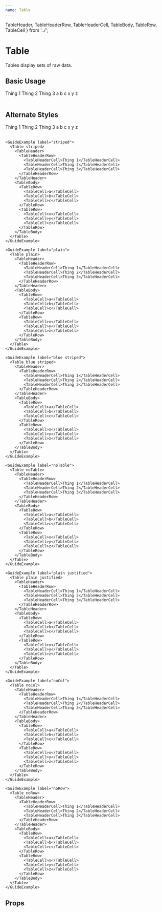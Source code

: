 ```yaml
---
name: Table
---
```



  TableHeader,
  TableHeaderRow,
  TableHeaderCell,
  TableBody,
  TableRow,
  TableCell
} from '../';

# Table

Tables display sets of raw data.

## Basic Usage

<Playground>
  <Table>
    <TableHeader>
      <TableHeaderRow>
        <TableHeaderCell>Thing 1</TableHeaderCell>
        <TableHeaderCell>Thing 2</TableHeaderCell>
        <TableHeaderCell>Thing 3</TableHeaderCell>
      </TableHeaderRow>
    </TableHeader>
    <TableBody>
      <TableRow>
        <TableCell>a</TableCell>
        <TableCell>b</TableCell>
        <TableCell>c</TableCell>
      </TableRow>
      <TableRow>
        <TableCell>x</TableCell>
        <TableCell>y</TableCell>
        <TableCell>z</TableCell>
      </TableRow>
    </TableBody>
  </Table>
</Playground>

## Alternate Styles

<Playground>
  <div>
    <GuideExample label="blue">
      <Table blue>
        <TableHeader>
          <TableHeaderRow>
            <TableHeaderCell>Thing 1</TableHeaderCell>
            <TableHeaderCell>Thing 2</TableHeaderCell>
            <TableHeaderCell>Thing 3</TableHeaderCell>
          </TableHeaderRow>
        </TableHeader>
        <TableBody>
          <TableRow>
            <TableCell>a</TableCell>
            <TableCell>b</TableCell>
            <TableCell>c</TableCell>
          </TableRow>
          <TableRow>
            <TableCell>x</TableCell>
            <TableCell>y</TableCell>
            <TableCell>z</TableCell>
          </TableRow>
        </TableBody>
      </Table>
    </GuideExample>

    <GuideExample label="striped">
      <Table striped>
        <TableHeader>
          <TableHeaderRow>
            <TableHeaderCell>Thing 1</TableHeaderCell>
            <TableHeaderCell>Thing 2</TableHeaderCell>
            <TableHeaderCell>Thing 3</TableHeaderCell>
          </TableHeaderRow>
        </TableHeader>
        <TableBody>
          <TableRow>
            <TableCell>a</TableCell>
            <TableCell>b</TableCell>
            <TableCell>c</TableCell>
          </TableRow>
          <TableRow>
            <TableCell>x</TableCell>
            <TableCell>y</TableCell>
            <TableCell>z</TableCell>
          </TableRow>
        </TableBody>
      </Table>
    </GuideExample>

    <GuideExample label="plain">
      <Table plain>
        <TableHeader>
          <TableHeaderRow>
            <TableHeaderCell>Thing 1</TableHeaderCell>
            <TableHeaderCell>Thing 2</TableHeaderCell>
            <TableHeaderCell>Thing 3</TableHeaderCell>
          </TableHeaderRow>
        </TableHeader>
        <TableBody>
          <TableRow>
            <TableCell>a</TableCell>
            <TableCell>b</TableCell>
            <TableCell>c</TableCell>
          </TableRow>
          <TableRow>
            <TableCell>x</TableCell>
            <TableCell>y</TableCell>
            <TableCell>z</TableCell>
          </TableRow>
        </TableBody>
      </Table>
    </GuideExample>

    <GuideExample label="blue striped">
      <Table blue striped>
        <TableHeader>
          <TableHeaderRow>
            <TableHeaderCell>Thing 1</TableHeaderCell>
            <TableHeaderCell>Thing 2</TableHeaderCell>
            <TableHeaderCell>Thing 3</TableHeaderCell>
          </TableHeaderRow>
        </TableHeader>
        <TableBody>
          <TableRow>
            <TableCell>a</TableCell>
            <TableCell>b</TableCell>
            <TableCell>c</TableCell>
          </TableRow>
          <TableRow>
            <TableCell>x</TableCell>
            <TableCell>y</TableCell>
            <TableCell>z</TableCell>
          </TableRow>
        </TableBody>
      </Table>
    </GuideExample>

    <GuideExample label="noTable">
      <Table noTable>
        <TableHeader>
          <TableHeaderRow>
            <TableHeaderCell>Thing 1</TableHeaderCell>
            <TableHeaderCell>Thing 2</TableHeaderCell>
            <TableHeaderCell>Thing 3</TableHeaderCell>
          </TableHeaderRow>
        </TableHeader>
        <TableBody>
          <TableRow>
            <TableCell>a</TableCell>
            <TableCell>b</TableCell>
            <TableCell>c</TableCell>
          </TableRow>
          <TableRow>
            <TableCell>x</TableCell>
            <TableCell>y</TableCell>
            <TableCell>z</TableCell>
          </TableRow>
        </TableBody>
      </Table>
    </GuideExample>

    <GuideExample label="plain justified">
      <Table plain justified>
        <TableHeader>
          <TableHeaderRow>
            <TableHeaderCell>Thing 1</TableHeaderCell>
            <TableHeaderCell>Thing 2</TableHeaderCell>
            <TableHeaderCell>Thing 3</TableHeaderCell>
          </TableHeaderRow>
        </TableHeader>
        <TableBody>
          <TableRow>
            <TableCell>a</TableCell>
            <TableCell>b</TableCell>
            <TableCell>c</TableCell>
          </TableRow>
          <TableRow>
            <TableCell>x</TableCell>
            <TableCell>y</TableCell>
            <TableCell>z</TableCell>
          </TableRow>
        </TableBody>
      </Table>
    </GuideExample>

    <GuideExample label="noCol">
      <Table noCol>
        <TableHeader>
          <TableHeaderRow>
            <TableHeaderCell>Thing 1</TableHeaderCell>
            <TableHeaderCell>Thing 2</TableHeaderCell>
            <TableHeaderCell>Thing 3</TableHeaderCell>
          </TableHeaderRow>
        </TableHeader>
        <TableBody>
          <TableRow>
            <TableCell>a</TableCell>
            <TableCell>b</TableCell>
            <TableCell>c</TableCell>
          </TableRow>
          <TableRow>
            <TableCell>x</TableCell>
            <TableCell>y</TableCell>
            <TableCell>z</TableCell>
          </TableRow>
        </TableBody>
      </Table>
    </GuideExample>

    <GuideExample label="noRow">
      <Table noRow>
        <TableHeader>
          <TableHeaderRow>
            <TableHeaderCell>Thing 1</TableHeaderCell>
            <TableHeaderCell>Thing 2</TableHeaderCell>
            <TableHeaderCell>Thing 3</TableHeaderCell>
          </TableHeaderRow>
        </TableHeader>
        <TableBody>
          <TableRow>
            <TableCell>a</TableCell>
            <TableCell>b</TableCell>
            <TableCell>c</TableCell>
          </TableRow>
          <TableRow>
            <TableCell>x</TableCell>
            <TableCell>y</TableCell>
            <TableCell>z</TableCell>
          </TableRow>
        </TableBody>
      </Table>
    </GuideExample>

  </div>

</Playground>

## Props

<PropsTable of={Table} />
